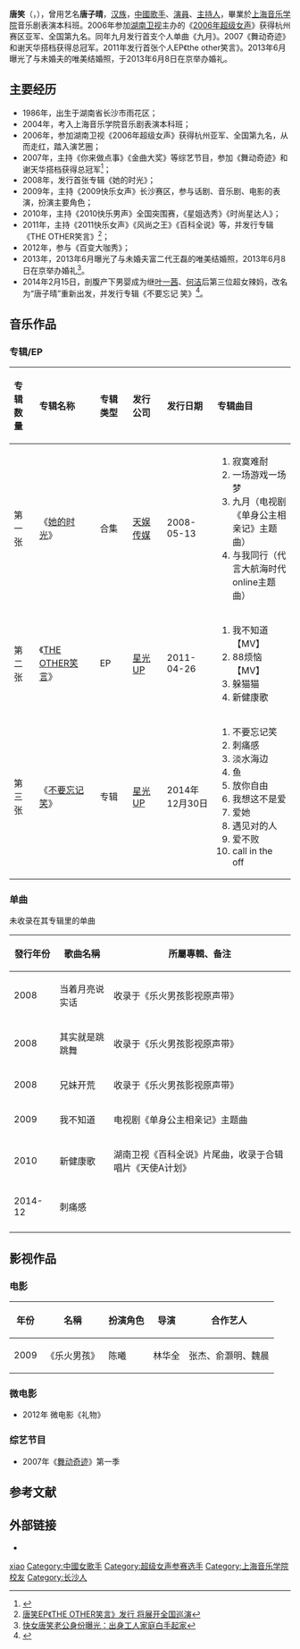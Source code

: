 {{Veil|time=2015-09-12T06:07:44+00:00}}
{{藝人
| 姓名     = 唐笑 
| 類型     = 女艺人
| 圖片     =
| 圖片尺寸 = 
| 圖片簡介 = 
| 原名     =  
| 外文名   = Sugar
| 綽號     = 笑笑、唐唐
| 國籍     = {{PRC}} 
| 民族     = [[汉族|汉族]]
| 出生日期 = {{birth date and age|1986|8|15}}
| 出生地點 = {{CHN}}[[湖南省|湖南省]][[长沙市|长沙市]][[雨花区|雨花区]]
| 職業     =[[歌手|歌手]]、[[新聞主播|主播]]、[[演員|演員]]
| 語言     = [[汉语|汉语]] 
| 教育程度 = [[上海音乐学院|上海音乐学院]]
| 宗教信仰 = 
| 配偶     = [[王磊|王磊]]
| 兒女     = 儿子
| 音樂類型 = [[华语流行|华语流行]]
| 活躍年代 = 2006年至今
| 唱片公司 =  
| 經紀公司 = [[天娱传媒|天娱传媒]]（2005-2009）<br/>星光up（2010至今） 
| 獎項 = 2006湖南卫视超级女声杭州亚军、全国第九名
}}
'''唐笑'''（{{lang|en|Sugar tang}}，{{bd|1986年|8月15日|catIdx=T唐}}），曾用艺名'''唐子晴'''，[[汉族|汉族]]，[[中國|中國]][[歌手|歌手]]、[[演員|演員]]、[[主持人|主持人]]，畢業於[[上海音乐学院|上海音乐学院]]音乐剧表演本科班。2006年参加[[湖南卫视|湖南卫视]]主办的《[[2006年超级女声|2006年超级女声]]》获得杭州赛区亚军、全国第九名。同年九月发行首支个人单曲《九月》。2007《舞动奇迹》和谢天华搭档获得总冠军。2011年发行首张个人EP《the other笑言》。2013年6月曝光了与未婚夫的唯美结婚照，于2013年6月8日在京举办婚礼。

==主要经历==
*1986年，出生于湖南省长沙市雨花区；
*2004年，考入上海音乐学院音乐剧表演本科班；
*2006年，参加湖南卫视《2006年超级女声》获得杭州亚军、全国第九名，从而走红，踏入演艺圈；
*2007年，主持《你来做点事》《金曲大奖》等综艺节目，参加《舞动奇迹》和谢天华搭档获得总冠军<ref>{{Cite web |url=http://zixun.hunantv.com/lanmu/wdqj/xwbd/200709/t20070928_22736.html |title=唐笑、谢天华突出重围揽“舞动奇迹”终极桂冠 |accessdate=2013-09-18 |archive-date=2016-03-04 |archive-url=https://web.archive.org/web/20160304195209/http://zixun.hunantv.com/lanmu/wdqj/xwbd/200709/t20070928_22736.html |dead-url=no }}</ref>；
*2008年，发行首张专辑《她的时光》；
*2009年，主持《2009快乐女声》长沙赛区，参与话剧、音乐剧、电影的表演，扮演主要角色；
*2010年，主持《2010快乐男声》全国突围赛，《星姐选秀》《时尚星达人》；
*2011年，主持《2011快乐女声》《风尚之王》《百科全说》等，并发行专辑《THE OTHER笑言》<ref>[http://ent.qq.com/a/20110426/000083.htm 唐笑EP《THE OTHER笑言》发行 将展开全国巡演]</ref>；
*2012年，参与《百变大咖秀》；
*2013年，2013年6月曝光了与未婚夫富二代王磊的唯美结婚照，2013年6月8日在京举办婚礼<ref>[http://news.youth.cn/yl/201306/t20130609_3342579.htm 快女唐笑老公身份曝光：出身工人家庭白手起家]</ref>。
*2014年2月15日，剖腹产下男婴成为继[[叶一茜|叶一茜]]、[[何洁|何洁]]后第三位超女辣妈，改名为“唐子晴”重新出发，并发行专辑《不要忘记 笑》<ref>{{Cite web |url=http://ent.sina.com.cn/y/yneidi/2014-12-04/doc-icesifvx0219076.shtml |title=唐笑改名唐子晴发首张专辑主打《刺痛感》 |accessdate=2014-12-08 |archive-date=2016-03-04 |archive-url=https://web.archive.org/web/20160304105731/http://ent.sina.com.cn/y/yneidi/2014-12-04/doc-icesifvx0219076.shtml |dead-url=no }}</ref>。

==音乐作品==
===专辑/EP===
{| class="wikitable"
!align="left" width="75px"|  专辑数量
!align="left" width="225px"| 专辑名称
!align="left" width="120px"| 专辑类型
!align="left" width="125px"| 发行公司
!align="left" width="150px"| 发行日期
!align="left" width="255px"| 专辑曲目
|-
! 第一张
! 《[[她的时光|她的时光]]》
| 合集
| [[天娱传媒|天娱传媒]]
| 2008-05-13
| {{HideH|曲目}}
# 寂寞难耐
# 一场游戏一场梦
# 九月（电视剧《单身公主相亲记》主题曲）
# 与我同行（代言大航海时代online主题曲）
{{HideF}}
|-
! 第二张
! 《[[THE_OTHER笑言|THE OTHER笑言]]》
| EP
| [[星光UP|星光UP]]
| 2011-04-26
| {{HideH|曲目}}
# 我不知道【MV】
# 88烦恼【MV】 
# 躲猫猫
# 新健康歌
{{HideF}}
|-
! 第三张
! 《[[不要忘记笑|不要忘记笑]]》
| 专辑
| [[星光UP|星光UP]]
| 2014年12月30日
| {{HideH|曲目}}
# 不要忘记笑
# 刺痛感
# 淡水海边
# 鱼
# 放你自由
# 我想这不是爱
# 爱她
# 遇见对的人
# 爱不败
# call in the off
{{HideF}}
|}

===单曲===
未收录在其专辑里的单曲
{| class="wikitable"
|-
! 發行年份  !! 歌曲名稱 !! 所屬專輯、备注
|-
| 2008 || 当着月亮说实话  ||  收录于《乐火男孩影视原声带》 
|-
| 2008 || 其实就是跳跳舞  ||   收录于《乐火男孩影视原声带》
|-
| 2008 || 兄妹开荒  ||   收录于《乐火男孩影视原声带》
|-
| 2009 || 我不知道  || 电视剧《单身公主相亲记》主题曲 
|-
| 2010 || 新健康歌  || 湖南卫视《百科全说》片尾曲，收录于合辑唱片《天使A计划》 
|-
| 2014-12 || 刺痛感  ||  
|-
|}
==影视作品==
===电影===
{| class="wikitable"
|-
! 年份 !!  名稱 !! 扮演角色 !!导演 !!合作艺人
|-
| 2009 || 《乐火男孩》 ||陈曦  || 林华全||张杰、俞灏明、魏晨
|}
===微电影===
*2012年 微电影《礼物》
===综艺节目===
*2007年《[[舞动奇迹|舞动奇迹]]》第一季

==参考文献==
{{reflist}}
==外部链接==
*{{Sinaweibo|tangxiao|唐笑}}
{{超快家族}}

{{DEFAULTSORT:Tang xiao}}
[[Category:唐姓|xiao]]
[[Category:中國女歌手|Category:中國女歌手]]
[[Category:超级女声参赛选手|Category:超级女声参赛选手]]
[[Category:上海音乐学院校友|Category:上海音乐学院校友]]
[[Category:长沙人|Category:长沙人]]